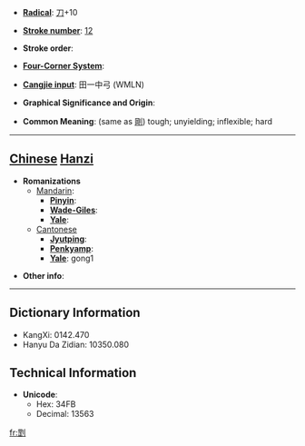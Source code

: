 * '''[[Wiktionary:Chinese radical index| Radical]]''': [[Wiktionary:Chinese radical index 刀|刀]]+10

* '''[[Wiktionary:Chinese total strokes index|Stroke number]]''': [[Wiktionary:Chinese total strokes index 12|12]]

* '''Stroke order''': 

* '''[[Wiktionary:Chinese four corner index|Four-Corner System]]''': 

* '''[[Wiktionary:Chinese Cangjie index|Cangjie input]]''': 田一中弓 (WMLN)

* '''Graphical Significance and Origin''': 

* '''Common Meaning''': (same as [[剛]]) tough; unyielding; inflexible; hard

----

== [[Chinese]] [[Hanzi]] ==

* '''Romanizations'''
** [[Mandarin]]:
*** '''[[Pinyin]]''': 
*** '''[[Wade-Giles]]''': 
*** '''[[Yale]]''': 
**[[Cantonese]]
***'''[[Jyutping]]''':
***'''[[Penkyamp]]''': 
***'''[[Yale]]''': gong1

* '''Other info''': 

----

== Dictionary Information ==

* KangXi: 0142.470
* Hanyu Da Zidian: 10350.080

== Technical Information ==

* '''Unicode''':
** Hex: 34FB
** Decimal: 13563

[[fr:㓻]]